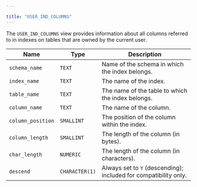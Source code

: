 ---

title: "USER_IND_COLUMNS"
---

<div id="user_ind_columns" class="registered_link"></div>

The `USER_IND_COLUMNS` view provides information about all columns referred to in indexes on tables that are owned by the current user.

| Name              | Type           | Description                                                  |
| ----------------- | -------------- | ------------------------------------------------------------ |
| `schema_name`     | `TEXT`         | Name of the schema in which the index belongs.               |
| `index_name`      | `TEXT`         | The name of the index.                                       |
| `table_name`      | `TEXT`         | The name of the table to which the index belongs.            |
| `column_name`     | `TEXT`         | The name of the column.                                      |
| `column_position` | `SMALLINT`     | The position of the column within the index.                 |
| `column_length`   | `SMALLINT`     | The length of the column (in bytes).                         |
| `char_length`     | `NUMERIC`      | The length of the column (in characters).                    |
| `descend`         | `CHARACTER(1)` | Always set to `Y` (descending); included for compatibility only. |

